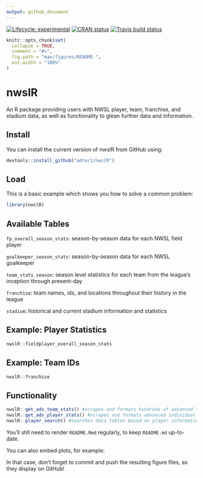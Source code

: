 ```yaml
---
output: github_document
---
```


<!-- README.md is generated from README.Rmd. Please edit that file -->
<!-- badges: start -->
[![Lifecycle: experimental](https://img.shields.io/badge/lifecycle-experimental-orange.svg)](https://www.tidyverse.org/lifecycle/#experimental) [![CRAN status](https://www.r-pkg.org/badges/version/nwslR)](https://CRAN.R-project.org/package=nwslR) [![Travis build status](https://travis-ci.org/adror1/nwslR.svg?branch=master)](https://travis-ci.org/adror1/nwslR) <!-- badges: end -->


```r
knitr::opts_chunk$set(
  collapse = TRUE,
  comment = "#>",
  fig.path = "man/figures/README-",
  out.width = "100%"
)
```
# nwslR


An R package providing users with NWSL player, team, franchise, and stadium data, as well as functionality to glean further data and information. 

## Install 

You can install the current version of nwslR from GitHub using:

```r
devtools::install_github("adror1/nwslR")
```

## Load

This is a basic example which shows you how to solve a common problem:

```r
library(nwslR)
```

## Available Tables

`fp_overall_season_stats`: season-by-season data for each NWSL field player

`goalkeeper_season_stats`: season-by-season data for each NWSL goalkeeper

`team_stats_season`: season level statistics for each team from the league's inception through present-day

`franchise`: team names, ids, and locations throughout their history in the league

`stadium`: historical and current stadium information and statistics

## Example: Player Statistics

```r
nwslR::fieldplayer_overall_season_stats
```

## Example: Team IDs
```r
nwslR::franchise
```

## Functionality
```r
nwslR::get_adv_team_stats() #scrapes and formats hundreds of advanced team statistics from the NWSL website
nwslR::get_adv_player_stats() #scrapes and formats advanced individual player stats from the NWSL website
nwslR::player_search() #searches data tables based on player information such as name, nation, or position
```

You'll still need to render `README.Rmd` regularly, to keep `README.md` up-to-date.

You can also embed plots, for example:

In that case, don't forget to commit and push the resulting figure files, so they display on GitHub!
